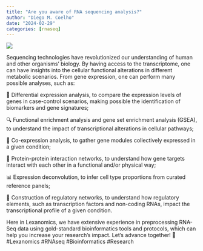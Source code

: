 ```yaml
---
title: "Are you aware of RNA sequencing analysis?"
author: "Diego M. Coelho"
date: "2024-02-29"
categories: [rnaseq]
---
```


![](thumb.png)

Sequencing technologies have revolutionized our understanding of human and other organisms’ biology. By having access to the transcriptome, one can have insights into the cellular functional alterations in different metabolic scenarios. From gene expression, one can perform many possible analyses, such as:

🧬 Differential expression analysis, to compare the expression levels of genes in case-control scenarios, making possible the identification of biomarkers and gene signatures;

🔍 Functional enrichment analysis and gene set enrichment analysis (GSEA), to understand the impact of transcriptional alterations in cellular pathways;

🤝 Co-expression analysis, to gather gene modules collectively expressed in a given condition;

🔄 Protein-protein interaction networks, to understand how gene targets interact with each other in a functional and/or physical way;

📊 Expression deconvolution, to infer cell type proportions from curated reference panels;

🔗 Construction of regulatory networks, to understand how regulatory elements, such as transcription factors and non-coding RNAs, impact the transcriptional profile of a given condition.

Here in Lexanomics, we have extensive experience in preprocessing RNA-Seq data using gold-standard bioinformatics tools and protocols, which can help you increase your research's impact. Let's advance together! 🚀 #Lexanomics #RNAseq #Bioinformatics #Research
